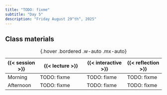 ```yaml
---
title: "TODO: fixme"
subtitle: "Day 5"
description: "Friday August 29^th^, 2025"
---
```


## Class materials

| {{< session >}} | {{< lecture >}}        | {{< interactive >}} | {{< reflection >}} |
|-----------------|------------------------|---------------------|-------------------|
| Morning         | TODO: fixme | TODO: fixme  | TODO: fixme |
| Afternoon       | TODO: fixme  | TODO: fixme  | TODO: fixme |
: {.hover .bordered .w-auto .mx-auto} 